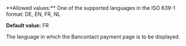 <ParamField body="Culture" type="string" >
**Allowed values:** One of the supported languages in the ISO 639-1 format: DE, EN, FR, NL

**Default value:** FR

The language in which the Bancontact payment page is to be displayed.
</ParamField>